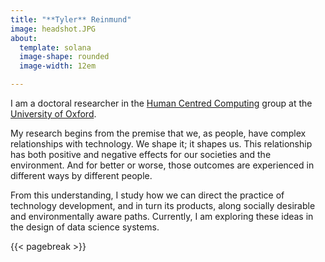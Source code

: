 ```yaml
---
title: "**Tyler** Reinmund"
image: headshot.JPG
about:
  template: solana
  image-shape: rounded
  image-width: 12em

---
```


I am a doctoral researcher in the [Human Centred Computing](https://hcc.cs.ox.ac.uk/) group at the [University of Oxford](https://www.ox.ac.uk/).

My research begins from the premise that we, as people, have complex relationships with technology. We shape it; it shapes us. This relationship has both positive and negative effects for our societies and the environment. And for better or worse, those outcomes are experienced in different ways by different people.

From this understanding, I study how we can direct the practice of technology development, and in turn its products, along socially desirable and environmentally aware paths. Currently, I am exploring these ideas in the design of data science systems.

{{< pagebreak >}}

```{=html}
<link rel="stylesheet" href="/_extensions/academicons-1.9.2/css/academicons.min.css"/>

<div style="margin:0 auto;">

<a class="btn btn-outline-dark", href="https://www.linkedin.com/in/tyler-reinmund/" target="_blank" rel="noopener noreferrer">
    <i class="bi bi-linkedin" role='img' aria-label='LinkedIn'></i>
</a>

<a class="btn btn-outline-dark", href="mailto:tyler.reinmund@jesus.ox.ac.uk" target="_blank" rel="noopener noreferrer">
    <i class="ai bi-envelope" role='img' aria-label='email'></i>
</a>

<a class="btn btn-outline-dark", href="https://twitter.com/tyler_reinmund" target="_blank" rel="noopener noreferrer">
    <i class="bi bi-twitter" role='img' aria-label='Twitter'></i>
</a>

<a class="btn btn-outline-dark", href="assets/CV-01-23.pdf" target="_blank" rel="noopener noreferrer">
    <i class="ai ai-cv-square" role='img' aria-label='CV'></i>
</a>
</div>
```